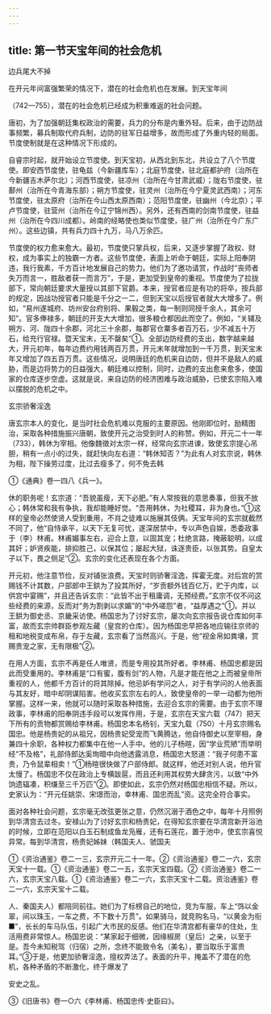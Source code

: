 ```yaml
---
---
---
```

title: 第一节天宝年间的社会危机
---



边兵尾大不掉

在开元年间富强繁荣的情况下，潜在的社会危机也在发展。到天宝年间

（742—755），潜在的社会危机已经成为积重难返的社会问题。

唐初，为了加强朝廷集权政治的需要，兵力的分布是内重外轻。后来，由于边防战事频繁，募兵制取代府兵制，边防的驻军日益增多，故而形成了外重内轻的局面。节度使制就是在这种情况下形成的。

自睿宗时起，就开始设立节度使。到天宝初，从西北到东北，共设立了八个节度使。即安西节度使，驻龟兹（今新疆库车）；北庭节度使，驻北庭都护府（治所在今新疆吉木萨尔北）；河西节度使，驻凉州（治所在今甘肃武威）；陇右节度使，驻鄯州（治所在今青海东部）；朔方节度使，驻灵州（治所在今宁夏灵武西南）；河东节度使，驻太原府（治所在今山西太原西南）；范阳节度使，驻幽州（今北京）；平卢节度使，驻营州（治所在今辽宁锦州西）。另外，还有西南的剑南节度使，驻益州（治所在今四川成都）。岭南的经略使也类似节度使，驻广州（治所在今广东广州）。这些边镇，共有兵力四十九万，马八万余匹。

节度使的权力愈来愈大。最初，节度使只掌兵权，后来，又逐步掌握了政权、财权，成为事实上的独霸一方者。这些节度使，表面上听命于朝廷，实际上阳奉阴违，我行我素，千方百计地发展自己的势力。他们为了邀功请赏，作战时“丧师者失万而言一，胜敌者获一而言万”，于是，更加受到皇帝的重视。节度使为了拉拢部下，常向朝廷要求大量授以其部下官爵。本来，授官者应是有功的将卒，按兵部的规定，因战功授官者只能是千分之一二，但到天宝以后授官者就大大增多了。例如，“易州遂城府、坊州安台府别将、果毅之类，每一制则同授千余人，其余可知”。官多俸禄多，朝廷的开支大大增加，很多粮仓都因此而空了。例如，“关辅及朔方、河、陇四十余郡，河北三十余郡，每郡官仓粟多者百万石，少不减五十万石，给充行官禄。暨天宝末，无不罄矣”①。全部边防经费的支出，数字越来越大，开元初年，每年边费约用钱两百万贯，开元末年就增加到一千万贯，到天宝末年又增加了四五百万贯。这些情况，说明唐廷的危机来自边防，但并不是敌人的威胁，而是边将势力的日益强大，朝廷难以控制，同时，边费的支出愈来愈多，使国家的仓库逐步空虚。这就是说，来自边防的经济困难与政治威胁，已使玄宗陷入难以摆脱的危机之中。

玄宗骄奢淫逸

唐玄宗本人的变化，是当时社会危机难以克服的主要原因。他刚即位时，励精图治，采取各种措施振兴唐朝，致使开元之治受到时人的称赞。例如，开元二十一年（733），韩休为宰相。他像魏徵对太宗一样，经常向玄宗进谏，致使玄宗提心吊胆，稍有一点小的过失，就赶快向左右道：“韩休知否？”为此有人对玄宗说，韩休为相，陛下操劳过度，比过去瘦多了，何不免去韩

①《通典》卷一四八《兵一》。

休的职务呢！玄宗道：“吾貌虽瘦，天下必肥。”有人常按我的意思奏事，但我不放心；韩休常和我有争执，我却能睡好觉。“吾用韩休，为社稷耳，非为身也。”①这样的皇帝必然使贤人受到重用，不肖之徒难以施展其伎俩。天宝年间的玄宗就截然不同了，他“自恃承平，以天下无复可忧，遂深居禁中，专以声色自娱，悉委政事于（李）林甫。林甫媚事左右，迎合上意，以固其宠；杜绝言路，掩蔽聪明，以成其奸；妒贤疾能，排抑胜己，以保其位；屡起大狱，诛逐贵臣，以张其势。自皇太子以下，畏之侧足”②。玄宗的变化还表现在各个方面。

开元初，他注意节俭，反对铺张浪费。天宝时则骄奢淫逸，挥霍无度。对后宫的赏赐钱不计其数，户部郎中王鉷为了投其所好，“岁贡额外钱百亿万，贮于内库，以供宫中宴赐”，并且还告诉玄宗：“此皆不出于租庸调，无预经费。”玄宗不仅不问这些经费的来源，反而对“务为割剥以求媚”的“中外嗟怨”者，“益厚遇之”①。并以王鉷为御史丞、京畿采访使。杨国忠为了讨好玄宗，屡次向玄宗报告说仓库如何丰富，故而玄宗帅群臣参观左藏（皇宫的仓库）。因为杨国忠早把各地应输往京师的租和地税变成布帛，存于左藏，玄宗看了当然高兴。于是，他“视金帛如粪壤，赏赐贵宠之家，无有限极”②。

在用人方面，玄宗不再是任人唯贤，而是专用投其所好者。李林甫、杨国忠都是因此而受重用的。李林甫是“口有蜜，腹有剑”的人物，凡是才能在他之上而被皇帝所重视的人，他都千方百计的将其除掉。他忌妒有学问之人，对于有学问的人他表面与其友好，暗中却阴谋陷害。他收买玄宗左右的人，致使皇帝的一举一动都为他所掌握。这样一来，他就可以随时采取各种措施，去迎合玄宗的需要。由于玄宗不理政事，李林甫的阳奉阴违手段可以发挥作用，于是，玄宗在天宝六载（747）把天下所有的贡物都赏赐给李林甫。杨国忠本名杨钊，天宝九载（750）十月玄宗赐名国忠。他是杨贵妃的从祖兄，因杨贵妃受宠而飞黄腾达，他自侍御史以至宰相，身兼四十余职，各种权力都集中在他一人手中。他的儿子杨暄，因“学业荒陋”而举明经“不及格”，礼部侍郎达奚珣暗中向他透露消息，杨国忠大怒道：“我子何患不富贵，乃令鼠辈相卖！”①杨暄很快做了户部侍郎。就这样，他还对别人说，他升官太慢了。杨国忠不仅在政治上专横跋扈，而且还利用其权势大肆贪污，以致“中外饷遗辐凑，积缣至三千万匹”②。即使如此，玄宗仍然对杨国忠相信不疑。所以，史家认为：“开元任姚崇、宋璟而治，幸林甫、国忠而乱”资。这完全符合事实。

面对各种社会问题，玄宗毫无改弦更张之意，仍然沉溺于酒色之中，每年十月照例到华清宫去过冬。安禄山为了讨好玄宗和杨贵妃，在得知玄宗要在华清宫新开浴池的时候，立即在范阳以白玉石制成鱼龙凫雁，还有石莲花，置于池中，使玄宗喜悦异常。每到华清宫，杨贵妃姊妹（韩国夫人、虢国夫

①《资治通鉴》卷二一三，玄宗开元二十一年。②《资治通鉴》卷二一六，玄宗天宝十一载。①《资治通鉴》卷二一五，玄宗天宝四载。②《资治通鉴》卷二一六，玄宗天宝八载。①《资治通鉴》卷二一六，玄宗天宝十二载。资治通鉴》卷二一六，玄宗天宝十二载。

人、秦国夫人）都陪同前往。她们为了标榜自己的地位，竞为车服，车上“饰以金翠，间以珠玉，一车之费，不下数十万贯”。如果骑马，就竞购名马，“以黄金为衔■”，长长的车马队伍，引起广大市民的反感。他们在华清宫都有豪华的住处，生活用费非常惊人。杨国忠说：“某家起于细微，因缘椒房（皇后）之亲，以至于是。吾今未知税驾（归宿）之所，念终不能致令名（美名），要当取乐于富贵耳。”③于是，他更加骄奢淫逸，擅权弄法了。表面的升平，掩盖不了潜在的危机，各种矛盾的不断激化，终于爆发了

安史之乱。

③《旧唐书》卷一○六《李林甫、杨国忠传·史臣曰》。